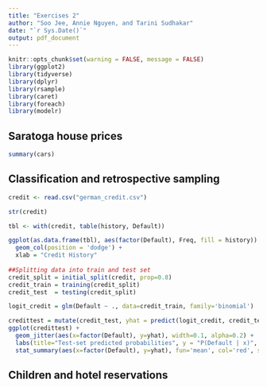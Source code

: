 ```yaml
---
title: "Exercises 2"
author: "Soo Jee, Annie Nguyen, and Tarini Sudhakar"
date: "`r Sys.Date()`"
output: pdf_document
---
```


```r
knitr::opts_chunk$set(warning = FALSE, message = FALSE)
library(ggplot2)
library(tidyverse)
library(dplyr)
library(rsample)
library(caret)
library(foreach)
library(modelr)
```

## Saratoga house prices


```r
summary(cars)
```

## Classification and retrospective sampling

```r
credit <- read.csv("german_credit.csv")

str(credit)

tbl <- with(credit, table(history, Default))

ggplot(as.data.frame(tbl), aes(factor(Default), Freq, fill = history)) + 
  geom_col(position = 'dodge') + 
  xlab = "Credit History"
  
##Splitting data into train and test set
credit_split = initial_split(credit, prop=0.8)
credit_train = training(credit_split)
credit_test  = testing(credit_split)

logit_credit = glm(Default ~ ., data=credit_train, family='binomial')

credittest = mutate(credit_test, yhat = predict(logit_credit, credit_test, type='response'))
ggplot(credittest) + 
  geom_jitter(aes(x=factor(Default), y=yhat), width=0.1, alpha=0.2) + 
  labs(title="Test-set predicted probabilities", y = "P(Default | x)", x="History?") + 
  stat_summary(aes(x=factor(Default), y=yhat), fun='mean', col='red', size=1)

```

## Children and hotel reservations 
